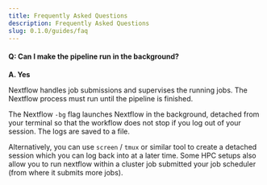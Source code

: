 ```yaml
---
title: Frequently Asked Questions
description: Frequently Asked Questions
slug: 0.1.0/guides/faq
---
```



#### **Q: Can I make the pipeline run in the background?**

**A. Yes**

Nextflow handles job submissions and supervises the running jobs. The Nextflow process must run until the pipeline is finished.

The Nextflow `-bg` flag launches Nextflow in the background, detached from your terminal so that the workflow does not stop if you log out of your session. The logs are saved to a file.

Alternatively, you can use `screen` / `tmux` or similar tool to create a detached session which you can log back into at a later time.
Some HPC setups also allow you to run nextflow within a cluster job submitted your job scheduler (from where it submits more jobs).
